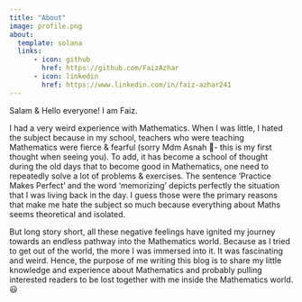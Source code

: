 ```yaml
---
title: "About"
image: profile.png
about:
  template: solana
  links:
      - icon: github
        href: https://github.com/FaizAzhar
      - icon: linkedin
        href: https://www.linkedin.com/in/faiz-azhar241
---
```


Salam & Hello everyone! I am Faiz.

I had a very weird experience with Mathematics. When I was little, I hated the subject because in my school, teachers who were teaching Mathematics were fierce & fearful (sorry Mdm Asnah 🙏- this is my first thought when seeing you). To add, it has become a school of thought during the old days that to become good in Mathematics, one need to repeatedly solve a lot of problems & exercises. The sentence 'Practice Makes Perfect' and the word 'memorizing' depicts perfectly the situation that I was living back in the day. I guess those were the primary reasons that make me hate the subject so much because everything about Maths seems theoretical and isolated.

But long story short, all these negative feelings have ignited my journey towards an endless pathway into the Mathematics world. Because as I tried to get out of the world, the more I was immersed into it. It was fascinating and weird. Hence, the purpose of me writing this blog is to share my little knowledge and experience about Mathematics and probably pulling interested readers to be lost together with me inside the Mathematics world. 😃
